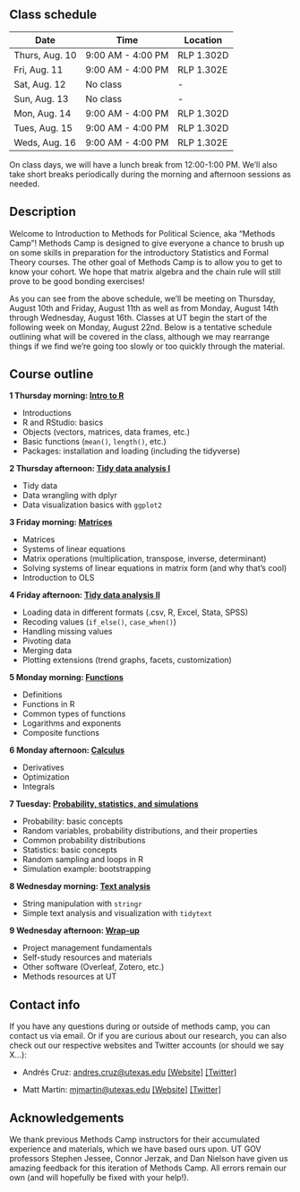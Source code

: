 ## Class schedule {.unnumbered}

| Date           | Time              | Location   |
|----------------|-------------------|------------|
| Thurs, Aug. 10 | 9:00 AM - 4:00 PM | RLP 1.302D |
| Fri, Aug. 11   | 9:00 AM - 4:00 PM | RLP 1.302E |
| Sat, Aug. 12   | No class          | \-         |
| Sun, Aug. 13   | No class          | \-         |
| Mon, Aug. 14   | 9:00 AM - 4:00 PM | RLP 1.302D |
| Tues, Aug. 15  | 9:00 AM - 4:00 PM | RLP 1.302D |
| Weds, Aug. 16  | 9:00 AM - 4:00 PM | RLP 1.302E |

On class days, we will have a lunch break from 12:00-1:00 PM. We'll also take short breaks periodically during the morning and afternoon sessions as needed.

## Description {.unnumbered}

Welcome to Introduction to Methods for Political Science, aka "Methods Camp"! Methods Camp is designed to give everyone a chance to brush up on some skills in preparation for the introductory Statistics and Formal Theory courses. The other goal of Methods Camp is to allow you to get to know your cohort. We hope that matrix algebra and the chain rule will still prove to be good bonding exercises!

As you can see from the above schedule, we'll be meeting on Thursday, August 10th and Friday, August 11th as well as from Monday, August 14th through Wednesday, August 16th. Classes at UT begin the start of the following week on Monday, August 22nd. Below is a tentative schedule outlining what will be covered in the class, although we may rearrange things if we find we're going too slowly or too quickly through the material.

## Course outline {.unnumbered}

**1 Thursday morning: [Intro to R](https://methodscamp.github.io/01_r_intro.html)**

-   Introductions
-   R and RStudio: basics
-   Objects (vectors, matrices, data frames, etc.)
-   Basic functions (`mean()`, `length()`, etc.)
-   Packages: installation and loading (including the tidyverse)

**2 Thursday afternoon: [Tidy data analysis I](https://methodscamp.github.io/02_tidy_data1.html)**

-   Tidy data
-   Data wrangling with dplyr
-   Data visualization basics with `ggplot2`

**3 Friday morning: [Matrices](https://methodscamp.github.io/03_matrices.html)**

-   Matrices
-   Systems of linear equations
-   Matrix operations (multiplication, transpose, inverse, determinant)
-   Solving systems of linear equations in matrix form (and why that's cool)
-   Introduction to OLS

**4 Friday afternoon: [Tidy data analysis II](https://methodscamp.github.io/04_tidy_data2.html)**

-   Loading data in different formats (.csv, R, Excel, Stata, SPSS)
-   Recoding values (`if_else()`, `case_when()`)
-   Handling missing values
-   Pivoting data
-   Merging data
-   Plotting extensions (trend graphs, facets, customization)

**5 Monday morning: [Functions](https://methodscamp.github.io/05_functions.html)**

-   Definitions
-   Functions in R
-   Common types of functions
-   Logarithms and exponents
-   Composite functions

**6 Monday afternoon: [Calculus](https://methodscamp.github.io/06_calculus.html)**

-   Derivatives
-   Optimization
-   Integrals

**7 Tuesday: [Probability, statistics, and simulations](https://methodscamp.github.io/07_probability_stats_sims.html)**

-   Probability: basic concepts
-   Random variables, probability distributions, and their properties
-   Common probability distributions
-   Statistics: basic concepts
-   Random sampling and loops in R
-   Simulation example: bootstrapping

**8 Wednesday morning: [Text analysis](https://methodscamp.github.io/08_text_analysis.html)**

-   String manipulation with `stringr`
-   Simple text analysis and visualization with `tidytext`

**9 Wednesday afternoon: [Wrap-up](https://methodscamp.github.io/09_wrapup.html)**

-   Project management fundamentals
-   Self-study resources and materials
-   Other software (Overleaf, Zotero, etc.)
-   Methods resources at UT

## Contact info {.unnumbered}

If you have any questions during or outside of methods camp, you can contact us via email. Or if you are curious about our research, you can also check out our respective websites and Twitter accounts (or should we say X...):

-   Andrés Cruz: [andres.cruz\@utexas.edu](mailto:andres.cruz@utexas.edu) [\[Website\]](https://arcruz0.github.io/) [\[Twitter\]](https://twitter.com/arcruz0)

-   Matt Martin: [mjmartin\@utexas.edu](mailto:mjmartin@utexas.edu) [\[Website\]](https://mattjamesmartin.github.io/) [\[Twitter\]](https://twitter.com/MattJ_Martin)

## Acknowledgements

We thank previous Methods Camp instructors for their accumulated experience and materials, which we have based ours upon. UT GOV professors Stephen Jessee, Connor Jerzak, and Dan Nielson have given us amazing feedback for this iteration of Methods Camp. All errors remain our own (and will hopefully be fixed with your help!).
